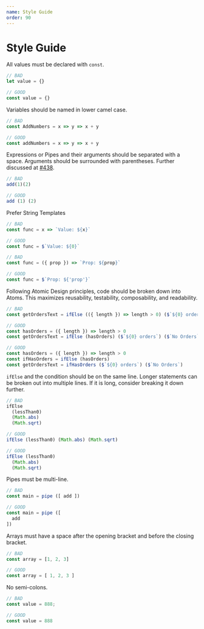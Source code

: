 ```yaml
---
name: Style Guide
order: 90
---
```


# Style Guide

All values must be declared with `const`.

```javascript
// BAD
let value = {}

// GOOD
const value = {}
```

Variables should be named in lower camel case.

```javascript
// BAD
const AddNumbers = x => y => x + y

// GOOD
const addNumbers = x => y => x + y
```

Expressions or Pipes and their arguments should be separated with a space. Arguments should be surrounded with parentheses. Further discussed at [#438](https://github.com/sanctuary-js/sanctuary/issues/438).

```javascript
// BAD
add(1)(2)

// GOOD
add (1) (2)
```

Prefer String Templates

```javascript
// BAD
const func = x => `Value: ${x}`

// GOOD
const func = $`Value: ${0}`

// BAD
const func = ({ prop }) => `Prop: ${prop}`

// GOOD
const func = $`Prop: ${'prop'}`
```

Following Atomic Design principles, code should be broken down into Atoms. This maximizes reusability, testability, composability, and readability.

```javascript
// BAD
const getOrdersText = ifElse (({ length }) => length > 0) ($`${0} orders`) ($`No Orders`)

// GOOD
const hasOrders = ({ length }) => length > 0
const getOrdersText = ifElse (hasOrders) ($`${0} orders`) ($`No Orders`)

// GOOD
const hasOrders = ({ length }) => length > 0
const ifHasOrders = ifElse (hasOrders)
const getOrdersText = ifHasOrders ($`${0} orders`) ($`No Orders`)
```

`ifElse` and the condition should be on the same line. Longer statements can be broken out into multiple lines. If it is long, consider breaking it down further.

```javascript
// BAD
ifElse
  (lessThan0)
  (Math.abs)
  (Math.sqrt)

// GOOD
ifElse (lessThan0) (Math.abs) (Math.sqrt)

// GOOD
ifElse (lessThan0)
  (Math.abs)
  (Math.sqrt)
```

Pipes must be multi-line.

```javascript
// BAD
const main = pipe ([ add ])

// GOOD
const main = pipe ([
  add
])
```

Arrays must have a space after the opening bracket and before the closing bracket.

```javascript
// BAD
const array = [1, 2, 3]

// GOOD
const array = [ 1, 2, 3 ]
```

No semi-colons.

```javascript
// BAD
const value = 888;

// GOOD
const value = 888
```

